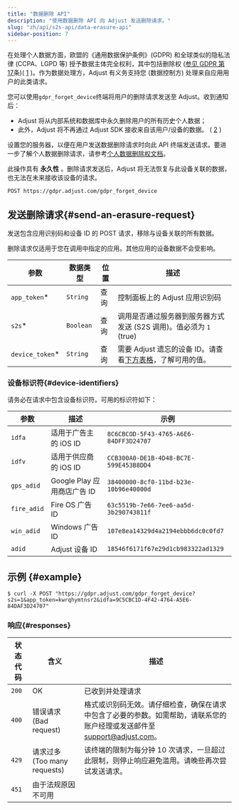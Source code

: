 ```yaml
---
title: "数据删除 API"
description: "使用数据删除 API 向 Adjust 发送删除请求。"
slug: "zh/api/s2s-api/data-erasure-api"
sidebar-position: 7
---
```


在处理个人数据方面，欧盟的《通用数据保护条例》\(GDPR\) 和全球类似的隐私法律 \(CCPA、LGPD 等\) 授予数据主体完全权利，其中包括删除权 \([参见 GDPR 第 17](https://gdpr.eu/article-17-right-to-be-forgotten/)条\)\( [1](https://help.adjust.com/zh/article/gdpr#ref-1) \)。作为数据处理方，Adjust 有义务支持您 \(数据控制方\) 处理来自应用用户的此类请求。

您可以使用`gdpr_forget_device`终端将用户的删除请求发送至 Adjust。收到通知后：

-  Adjust 将从内部系统和数据库中永久删除用户的所有历史个人数据；
-  此外，Adjust 将不再通过 Adjust SDK 接收来自该用户/设备的数据。 \( [2](https://help.adjust.com/zh/article/gdpr#ref-2) \)

设置您的服务器，以便在用户发送数据删除请求时向此 API 终端发送请求。要进一步了解个人数据删除请求，请参考[个人数据删除权文档](https://help.adjust.com/zh/article/gdpr)。

<Callout type="important">

此操作具有 **永久性** 。删除请求发送后，Adjust 将无法恢复与此设备关联的数据，也无法在未来接收该设备的请求。

</Callout>
<CodeBlock title="终端" highlight="/gdpr_forget_device">

```http
POST https://gdpr.adjust.com/gdpr_forget_device
```

</CodeBlock>

## 发送删除请求{#send-an-erasure-request}

发送包含应用识别码和设备 ID 的 POST 请求，移除与设备关联的所有数据。

<Callout type="note">

删除请求仅适用于您在调用中指定的应用。其他应用的设备数据不会受影响。

</Callout>

| 参数             | 数据类型  | 位置 | 描述                                                                     |
| ---------------- | --------- | ---- | ------------------------------------------------------------------------ |
| `app_token`\*    | `String`  | 查询 | 控制面板上的 Adjust 应用识别码                                           |
| `s2s`\*          | `Boolean` | 查询 | 调用是否通过服务器到服务器方式发送 \(S2S 调用\)。值必须为 `1` \(true\)   |
| `device_token`\* | `String`  | 查询 | 需要 Adjust 遗忘的设备 ID。请查看[下方表格](#device-ids)，了解可用的值。 |

### 设备标识符{#device-identifiers}

请务必在请求中包含设备标识符。可用的标识符如下：

| 参数        | 描述                        | 示例                                   |
| ----------- | --------------------------- | -------------------------------------- |
| `idfa`      | 适用于广告主的 iOS ID       | `8C6CBCOD-5F43-4765-A6E6-84DFF3D24707` |
| `idfv`      | 适用于供应商的 iOS ID       | `CCB300A0-DE1B-4D48-BC7E-599E453B8DD4` |
| `gps_adid`  | Google Play 应用商店广告 ID | `38400000-8cf0-11bd-b23e-10b96e40000d` |
| `fire_adid` | Fire OS 广告 ID             | `63c5519b-7e66-7ee6-aa5d-3b290743811f` |
| `win_adid`  | Windows 广告 ID             | `107e8ea14329d4a2194ebbb6dc0c0fd7`     |
| `adid`      | Adjust 设备 ID              | `18546f6171f67e29d1cb983322ad1329`     |

## 示例 {#example}

<CodeBlock title="cURL" highlight="app_token=kwrqhymtnsr2&idfa=9C5CBC1D-4F42-4764-A5E6-84DAF3D24707">

```console
$ curl -X POST "https://gdpr.adjust.com/gdpr_forget_device?s2s=1&app_token=kwrqhymtnsr2&idfa=9C5CBC1D-4F42-4764-A5E6-84DAF3D24707"
```

</CodeBlock>

### 响应{#responses}

| 状态代码 | 含义                           | 描述                                                                                                                                                  |
| -------- | ------------------------------ | ----------------------------------------------------------------------------------------------------------------------------------------------------- |
| `200`    | OK                             | 已收到并处理请求                                                                                                                                      |
| `400`    | 错误请求 \(Bad request\)       | 格式或识别码无效。请仔细检查，确保在请求中包含了必要的参数。如需帮助，请联系您的账户经理或发送邮件至[support@adjust.com](mailto:support@adjust.com)。 |
| `429`    | 请求过多 \(Too many requests\) | 该终端的限制为每分钟 10 次请求，一旦超过此限制，则停止响应避免滥用。请晚些再次尝试发送请求。                                                          |
| `451`    | 由于法规原因不可用             |                                                                                                                                                       |
